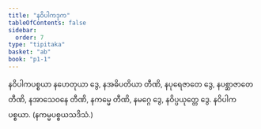 ```yaml
---
title: "နဝိပါကဒုက"
tableOfContents: false
sidebar:
  order: 7
type: "tipitaka"
basket: "ab"
book: "p1-1"
---
```



<DynamicBreadcrumb />

<Division number="21" book="p1-1" e="ch" v="36" p="339">

<Paragraph number="1844" book="p1-1">
နဝိပါကပစ္စယာ နဟေတုယာ ဒွေ, နအဓိပတိယာ တီဏိ, နပုရေဇာတေ ဒွေ, နပစ္ဆာဇာတေ တီဏိ, နအာသေဝနေ တီဏိ, နကမ္မေ တီဏိ, နမဂ္ဂေ ဒွေ, နဝိပ္ပယုတ္တေ ဒွေ.
</Paragraph>

<Paragraph number="1845" book="p1-1">
နဝိပါကပစ္စယာ. (နကမ္မပစ္စယသဒိသံ.)
</Paragraph>
</Division>